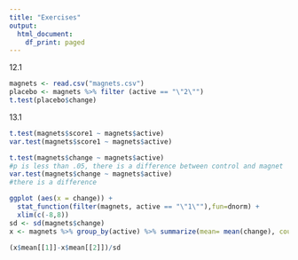 ---
title: "Exercises"
output:
  html_document:
    df_print: paged
---

12.1
```{r}
magnets <- read.csv("magnets.csv")
placebo <- magnets %>% filter (active == "\"2\"") 
t.test(placebo$change)
```

13.1
```{r}
t.test(magnets$score1 ~ magnets$active)
var.test(magnets$score1 ~ magnets$active)

t.test(magnets$change ~ magnets$active)
#p is less than .05, there is a difference between control and magnet
var.test(magnets$change ~ magnets$active)
#there is a difference

ggplot (aes(x = change)) + 
  stat_function(filter(magnets, active == "\"1\""),fun=dnorm) + 
  xlim(c(-8,8))
sd <- sd(magnets$change)
x <- magnets %>% group_by(active) %>% summarize(mean= mean(change), count = n(),sd=sd(change))

(x$mean[[1]]-x$mean[[2]])/sd
```